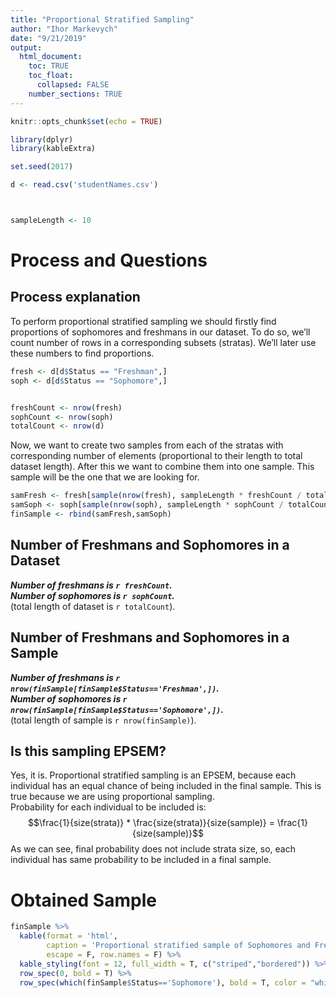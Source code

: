 ---
title: "Proportional Stratified Sampling"
author: "Ihor Markevych"
date: "9/21/2019"
output: 
  html_document:
    toc: TRUE
    toc_float: 
      collapsed: FALSE
    number_sections: TRUE
---

```{r setup, include=FALSE}
knitr::opts_chunk$set(echo = TRUE)

library(dplyr)
library(kableExtra)

set.seed(2017)

d <- read.csv('studentNames.csv')



sampleLength <- 10
```

# Process and Questions

## Process explanation

To perform proportional stratified sampling we should firstly find proportions of sophomores and freshmans in our dataset. To do so, we'll count number of rows in a corresponding subsets (stratas). We'll later use these numbers to find proportions.
  
```{r}

fresh <- d[d$Status == "Freshman",]
soph <- d[d$Status == "Sophomore",]


freshCount <- nrow(fresh)
sophCount <- nrow(soph)
totalCount <- nrow(d)
```

Now, we want to create two samples from each of the stratas with corresponding number of elements (proportional to their length to total dataset length). After this we want to combine them into one sample. This sample will be the one that we are looking for.
  
```{r}  
samFresh <- fresh[sample(nrow(fresh), sampleLength * freshCount / totalCount),]
samSoph <- soph[sample(nrow(soph), sampleLength * sophCount / totalCount),]
finSample <- rbind(samFresh,samSoph)
```


## Number of Freshmans and Sophomores in a Dataset

***Number of freshmans is `r freshCount`.***  
***Number of sophomores is `r sophCount`.***  
(total length of dataset is `r totalCount`).

## Number of Freshmans and Sophomores in a Sample

***Number of freshmans is `r nrow(finSample[finSample$Status=='Freshman',])`.***  
***Number of sophomores is `r nrow(finSample[finSample$Status=='Sophomore',])`.***  
(total length of sample is `r nrow(finSample)`).

## Is this sampling EPSEM?

Yes, it is. Proportional stratified sampling is an EPSEM, because each individual has an equal chance of being included in the final sample. This is true because we are using proportional sampling.  
Probability for each individual to be included is:
$$\frac{1}{size(strata)} * \frac{size(strata)}{size(sample)} = \frac{1}{size(sample)}$$
As we can see, final probability does not include strata size, so, each individual has same probability to be included in a final sample.

# Obtained Sample

```{r}
finSample %>%
  kable(format = 'html', 
        caption = 'Proportional stratified sample of Sophomores and Freshmans', 
        escape = F, row.names = F) %>%
  kable_styling(font = 12, full_width = T, c("striped","bordered")) %>%
  row_spec(0, bold = T) %>%
  row_spec(which(finSample$Status=='Sophomore'), bold = T, color = "white", background = "blue")
```